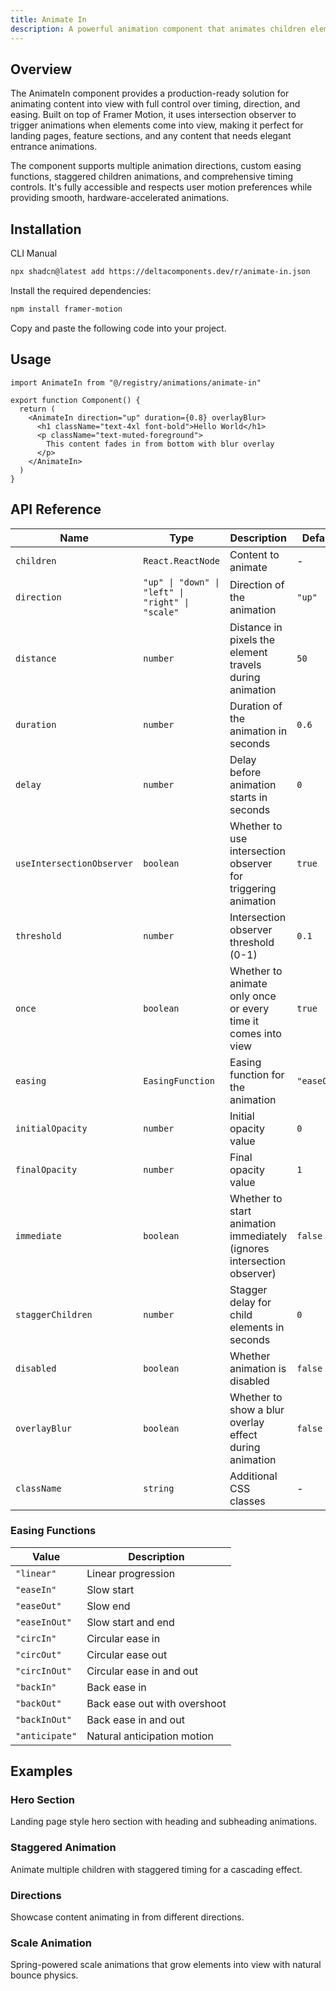 ```yaml
---
title: Animate In
description: A powerful animation component that animates children elements into view with customizable directions, timing, and intersection observer support.
---
```


<ComponentPreview name="animate-in-demo" />

## Overview

The AnimateIn component provides a production-ready solution for animating content into view with full control over timing, direction, and easing. Built on top of Framer Motion, it uses intersection observer to trigger animations when elements come into view, making it perfect for landing pages, feature sections, and any content that needs elegant entrance animations.

The component supports multiple animation directions, custom easing functions, staggered children animations, and comprehensive timing controls. It's fully accessible and respects user motion preferences while providing smooth, hardware-accelerated animations.

## Installation

<Tabs defaultValue="cli">

<TabsList>
  <TabsTrigger value="cli">CLI</TabsTrigger>
  <TabsTrigger value="manual">Manual</TabsTrigger>
</TabsList>

<TabsContent value="cli">

```bash
npx shadcn@latest add https://deltacomponents.dev/r/animate-in.json
```

</TabsContent>

<TabsContent value="manual">

<Steps>

<Step>Install the required dependencies:</Step>

```bash
npm install framer-motion
```

<Step>Copy and paste the following code into your project.</Step>

<ComponentSource name="animate-in" />

</Steps>

</TabsContent>

</Tabs>

## Usage

```tsx
import AnimateIn from "@/registry/animations/animate-in"

export function Component() {
  return (
    <AnimateIn direction="up" duration={0.8} overlayBlur>
      <h1 className="text-4xl font-bold">Hello World</h1>
      <p className="text-muted-foreground">
        This content fades in from bottom with blur overlay
      </p>
    </AnimateIn>
  )
}
```

## API Reference

<div className="overflow-x-auto">

| Name                      | Type                                             | Description                                                            | Default     |
| ------------------------- | ------------------------------------------------ | ---------------------------------------------------------------------- | ----------- |
| `children`                | `React.ReactNode`                                | Content to animate                                                     | -           |
| `direction`               | `"up" \| "down" \| "left" \| "right" \| "scale"` | Direction of the animation                                             | `"up"`      |
| `distance`                | `number`                                         | Distance in pixels the element travels during animation                | `50`        |
| `duration`                | `number`                                         | Duration of the animation in seconds                                   | `0.6`       |
| `delay`                   | `number`                                         | Delay before animation starts in seconds                               | `0`         |
| `useIntersectionObserver` | `boolean`                                        | Whether to use intersection observer for triggering animation          | `true`      |
| `threshold`               | `number`                                         | Intersection observer threshold (0-1)                                  | `0.1`       |
| `once`                    | `boolean`                                        | Whether to animate only once or every time it comes into view          | `true`      |
| `easing`                  | `EasingFunction`                                 | Easing function for the animation                                      | `"easeOut"` |
| `initialOpacity`          | `number`                                         | Initial opacity value                                                  | `0`         |
| `finalOpacity`            | `number`                                         | Final opacity value                                                    | `1`         |
| `immediate`               | `boolean`                                        | Whether to start animation immediately (ignores intersection observer) | `false`     |
| `staggerChildren`         | `number`                                         | Stagger delay for child elements in seconds                            | `0`         |
| `disabled`                | `boolean`                                        | Whether animation is disabled                                          | `false`     |
| `overlayBlur`             | `boolean`                                        | Whether to show a blur overlay effect during animation                 | `false`     |
| `className`               | `string`                                         | Additional CSS classes                                                 | -           |

### Easing Functions

| Value          | Description                  |
| -------------- | ---------------------------- |
| `"linear"`     | Linear progression           |
| `"easeIn"`     | Slow start                   |
| `"easeOut"`    | Slow end                     |
| `"easeInOut"`  | Slow start and end           |
| `"circIn"`     | Circular ease in             |
| `"circOut"`    | Circular ease out            |
| `"circInOut"`  | Circular ease in and out     |
| `"backIn"`     | Back ease in                 |
| `"backOut"`    | Back ease out with overshoot |
| `"backInOut"`  | Back ease in and out         |
| `"anticipate"` | Natural anticipation motion  |

</div>

## Examples

### Hero Section

Landing page style hero section with heading and subheading animations.

<ComponentPreview name="animate-in-hero-demo" />

### Staggered Animation

Animate multiple children with staggered timing for a cascading effect.

<ComponentPreview name="animate-in-stagger-demo" />

### Directions

Showcase content animating in from different directions.

<ComponentPreview name="animate-in-directions-demo" />

### Scale Animation

Spring-powered scale animations that grow elements into view with natural bounce physics.

<ComponentPreview name="animate-in-scale-demo" />
